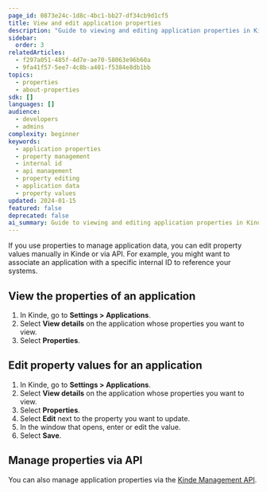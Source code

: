 ```yaml
---
page_id: 0873e24c-1d8c-4bc1-bb27-df34cb9d1cf5
title: View and edit application properties
description: "Guide to viewing and editing application properties in Kinde including manual editing and API management for application data"
sidebar:
  order: 3
relatedArticles:
  - f297a051-485f-4d7e-ae70-58063e96b60a
  - 9fa41f57-5ee7-4c8b-a401-f5384e8db1bb
topics:
  - properties
  - about-properties
sdk: []
languages: []
audience:
  - developers
  - admins
complexity: beginner
keywords:
  - application properties
  - property management
  - internal id
  - api management
  - property editing
  - application data
  - property values
updated: 2024-01-15
featured: false
deprecated: false
ai_summary: Guide to viewing and editing application properties in Kinde including manual editing and API management for application data.
---
```


If you use properties to manage application data, you can edit property values manually in Kinde or via API. For example, you might want to associate an application with a specific internal ID to reference your systems.

## View the properties of an application

1. In Kinde, go to **Settings > Applications**.
2. Select **View details** on the application whose properties you want to view.
3. Select **Properties**.

## Edit property values for an application

1. In Kinde, go to **Settings > Applications**.
2. Select **View details** on the application whose properties you want to view.
3. Select **Properties**.
4. Select **Edit** next to the property you want to update.
5. In the window that opens, enter or edit the value.
6. Select **Save**.

## Manage properties via API

You can also manage application properties via the [Kinde Management API](/kinde-apis/management#tag/properties).
